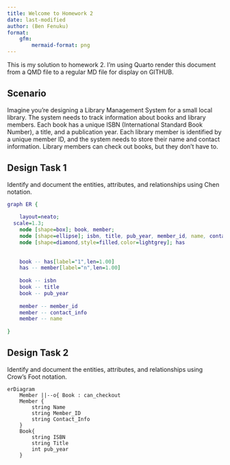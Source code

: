 ```yaml
---
title: Welcome to Homework 2
date: last-modified
author: (Ben Fenuku)
format:
    gfm:
        mermaid-format: png
---
```


This is my solution to homework 2. I'm using Quarto render this document from a QMD file to a regular
MD file for display on GITHUB.

## Scenario

Imagine you're designing a Library Management System for a small local library. The system needs to track information about books and library members. Each book has a unique ISBN (International Standard Book Number), a title, and a publication year. Each library member is identified by a unique member ID, and the system needs to store their name and contact information. Library members can check out books, but they don’t have to.

## Design Task 1

Identify and document the entities, attributes, and relationships using Chen notation.
 

```dot
graph ER {
   
    layout=neato;
  scale=1.3;
    node [shape=box]; book, member;
    node [shape=ellipse]; isbn, title, pub_year, member_id, name, contact_info  
    node [shape=diamond,style=filled,color=lightgrey]; has
    
    
    book -- has[label="1",len=1.00]
    has -- member[label="n",len=1.00]
    
    book -- isbn
    book -- title
    book -- pub_year
 
    member -- member_id
    member -- contact_info
    member -- name
    
}
```

## Design Task 2

Identify and document the entities, attributes, and relationships using Crow’s Foot notation.





```mermaid
erDiagram
    Member ||--o{ Book : can_checkout
    Member {
        string Name
        string Member_ID
        string Contact_Info
    }
    Book{
        string ISBN
        string Title
        int pub_year
    }
```



